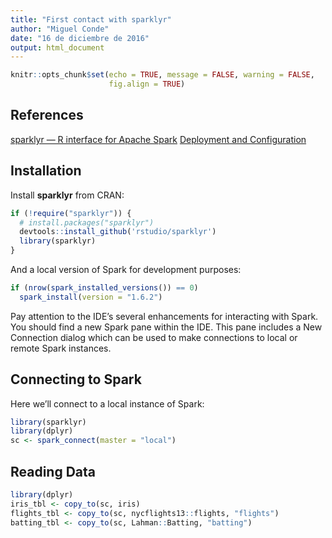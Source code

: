 ```yaml
---
title: "First contact with sparklyr"
author: "Miguel Conde"
date: "16 de diciembre de 2016"
output: html_document
---
```


```r
knitr::opts_chunk$set(echo = TRUE, message = FALSE, warning = FALSE,
                      fig.align = TRUE)
```

## References
[sparklyr — R interface for Apache Spark][1]
[Deployment and Configuration][2]

## Installation

Install **sparklyr** from CRAN:
```r
if (!require("sparklyr")) {
  # install.packages("sparklyr")
  devtools::install_github('rstudio/sparklyr')
  library(sparklyr)
}
```

And a local version of Spark for development purposes:
```r
if (nrow(spark_installed_versions()) == 0)
  spark_install(version = "1.6.2")
```
 Pay attention to the IDE's several enhancements for interacting with Spark. You should find a new Spark pane within the IDE. This pane includes a New Connection dialog which can be used to make connections to local or remote Spark instances.
 
## Connecting to Spark

Here we’ll connect to a local instance of Spark:
```r
library(sparklyr)
library(dplyr)
sc <- spark_connect(master = "local")
```


## Reading Data

```r
library(dplyr)
iris_tbl <- copy_to(sc, iris)
flights_tbl <- copy_to(sc, nycflights13::flights, "flights")
batting_tbl <- copy_to(sc, Lahman::Batting, "batting")
```


[1]: http://spark.rstudio.com/ "sparklyr — R interface for Apache Spark"
[2]: http://spark.rstudio.com/deployment.html "Deployment and Configuration"

